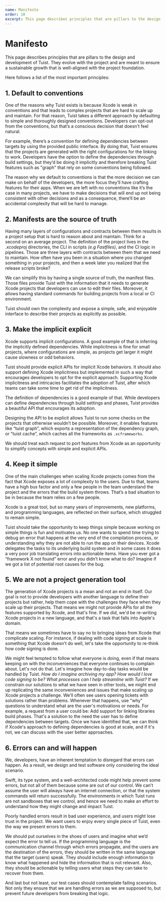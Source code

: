 ```yaml
---
name: Manifesto
order: 10
excerpt: This page describes principles that are pillars to the design and development of Tuist. They evolve with the project and are meant to ensure a sustainable growth that is well-aligned with the project foundation.
---
```


# Manifesto

This page describes principles that are pillars to the design and development of Tuist. They evolve with the project and are meant to ensure a sustainable growth that is well-aligned with the project foundation.

Here follows a list of the most important principles:

## 1. Default to conventions

One of the reasons why Tuist exists is because Xcode is weak in conventions and that leads to complex projects that are hard to scale up and maintain. For that reason, Tuist takes a different approach by defaulting to simple and thoroughly designed conventions. Developers can opt-out from the conventions, but that’s a conscious decision that doesn’t feel natural.

For example, there’s a convention for defining dependencies between targets by using the provided public interface. By doing that, Tuist ensures that the projects are generated with the right configurations for the linking to work. Developers have the option to define the dependencies through build settings, but they’d be doing it implicitly and therefore breaking Tuist features such as "graph" that rely on some conventions being followed.

The reason why we default to conventions is that the more decision we can make on behalf of the developers, the more focus they’ll have crafting features for their apps. When we are left with no conventions like it’s the case in many projects, we have to make decisions that will end up not being consistent with other decisions and as a consequence, there’ll be an accidental complexity that will be hard to manage.

## 2. Manifests are the source of truth

Having many layers of configurations and contracts between them results in a project setup that is hard to reason about and maintain. Think for a second on an average project. The definition of the project lives in the _.xcodeproj_ directories, the CLI in scripts _(e.g Fastfiles)_, and the CI logic in pipelines. Those are three layers with contracts between them that we need to maintain. How often have you been in a situation where you changed something in your projects, and then a week later you realized that the release scripts broke?

We can simplify this by having a single source of truth, the manifest files. Those files provide Tuist with the information that it needs to generate Xcode projects that developers can use to edit their files. Moreover, it allows having standard commands for building projects from a local or CI environment.

Tuist should own the complexity and expose a simple, safe, and enjoyable interface to describe their projects as explicitly as possible.

## 3. Make the implicit explicit

Xcode supports implicit configurations. A good example of that is inferring the implicitly defined dependencies. While implicitness is fine for small projects, where configurations are simple, as projects get larger it might cause slowness or odd behaviors.

Tuist should provide explicit APIs for implicit Xcode behaviors. It should also support defining Xcode implicitness but implemented in such a way that encourages developers to opt for the explicit approach. Supporting Xcode implicitness and intricacies facilitates the adoption of Tuist, after which teams can take some time to get rid of the implicitness.

The definition of dependencies is a good example of that. While developers can define dependencies through build settings and phases, Tuist provides a beautiful API that encourages its adoption.

Designing the API to be explicit allows Tuist to run some checks on the projects that otherwise wouldn’t be possible. Moreover, it enables features like “tuist graph”, which exports a representation of the dependency graph, or “tuist cache”, which caches all the frameworks as `.xcframeworks`.

We should treat each request to port features from Xcode as an opportunity to simplify concepts with simple and explicit APIs.

## 4. Keep it simple

One of the main challenges when scaling Xcode projects comes from the fact that Xcode exposes a lot of complexity to the users. Due to that, teams have a high bus factor and only a few people in the team understand the project and the errors that the build system throws. That’s a bad situation to be in because the team relies on a few people.

Xcode is a great tool, but so many years of improvements, new platforms, and programming languages, are reflected on their surface, which struggled to remain simple.

Tuist should take the opportunity to keep things simple because working on simple things is fun and motivates us. No one wants to spend time trying to debug an error that happens at the very end of the compilation process, or understanding why they are not able to run the app on their devices. Xcode delegates the tasks to its underlying build system and in some cases it does a very poor job translating errors into actionable items. Have you ever got a “framework X not found” error and you didn’t know what to do? Imagine if we got a list of potential root causes for the bug.

## 5. We are not a project generation tool

The generation of Xcode projects is a mean and not an end in itself. Our goal is not to provide developers with another language to define their projects but rather, help them cope with the challenges they face when they scale up their projects. That means we might not provide APIs for all the features supported by Xcode, and that's fine. If we did, we'd be re-writing Xcode projects in a new language, and that's a task that falls into Apple's domain.

That means we sometimes have to say no to bringing ideas from Xcode that complicate scaling. For instance, if dealing with code signing at scale is something that Xcode doesn't do well, let's take the opportunity to re-think how code signing is done.

We might feel tempted to follow what everyone is doing, even if that means keeping on with the inconveniences that everyone continues to complain about. Let's not do that. Let's imagine how day-to-day tasks would be handled by Tuist. _How do I imagine archiving my app?_ _How would I love code signing to be?_ _What processes can I help streamline with Tuist?_ If we constrain our solutions to what we have seen in other tools, we might end up replicating the same inconveniences and issues that make scaling up Xcode projects a challenge.
We'll often see users opening tickets with solutions rather than problems. Whenever that happens, use "why" questions to understand what are the user's motivations or needs. For example, a request from a user could be: Add support for linking libraries build phases. That's a solution to the need the user has to define dependencies between targets. Once we have identified that, we can think if Xcode's approach to defining dependencies is good at scale, and if it's not, we can discuss with the user better approaches.

## 6. Errors can and will happen

We,
developers,
have an inherent temptation to disregard that errors can happen.
As a result,
we design and test software only considering the ideal scenario.

Swift, its type system, and a well-architected code might help prevent some errors,
but not all of them because some are out of our control.
We can’t assume the user will always have an internet connection,
or that the system commands will return successfully.
The environments in which Tuist runs are not sandboxes that we control,
and hence we need to make an effort to understand how they might change and impact Tuist.

Poorly handled errors result in bad user experience,
and users might lose trust in the project.
We want users to enjoy every single piece of Tuist,
even the way we present errors to them.

We should put ourselves in the shoes of users and imagine what we’d expect the error to tell us.
If the programming language is the communication channel through which errors propagate,
and the users are the destination of the errors,
they should be written in the same language that the target (users) speak.
They should include enough information to know what happened and hide the information that is not relevant.
Also,
they should be actionable by telling users what steps they can take to recover from them.

And last but not least,
our test cases should contemplate failing scenarios.
Not only they ensure that we are handling errors as we are supposed to,
but prevent future developers from breaking that logic.
